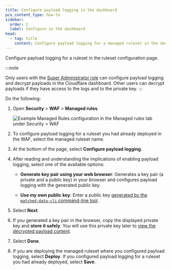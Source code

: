 ```yaml
---
title: Configure payload logging in the dashboard
pcx_content_type: how-to
sidebar:
  order: 2
  label: Configure in the dashboard
head:
  - tag: title
    content: Configure payload logging for a managed ruleset in the dashboard
---
```


Configure payload logging for a ruleset in the ruleset configuration page.

:::note

Only users with the [Super Administrator role](/fundamentals/setup/manage-members/roles/) can configure payload logging and decrypt payloads in the Cloudflare dashboard. Other users can decrypt payloads if they have access to the logs and to the private key.
:::

Do the following:

1. Open **Security** > **WAF** > **Managed rules**.

   ![Example Managed Rules configuration in the Managed rules tab under Security > WAF](~/assets/images/waf/waf-managed-rules-tab.png)

2. To configure payload logging for a ruleset you had already deployed in the WAF, select the managed ruleset name.

3. At the bottom of the page, select **Configure payload logging**.

4. After reading and understanding the implications of enabling payload logging, select one of the available options:

   - **Generate key pair using your web browser**: Generates a key pair (a private and a public key) in your browser and configures payload logging with the generated public key.

   - **Use my own public key**: Enter a public key [generated by the `matched-data-cli` command-line tool](/waf/managed-rules/payload-logging/command-line/generate-key-pair/).

5. Select **Next**.

6. If you generated a key pair in the browser, copy the displayed private key and **store it safely**. You will use this private key later to [view the decrypted payload content](/waf/managed-rules/payload-logging/view/).

7. Select **Done**.

8. If you are deploying the managed ruleset where you configured payload logging, select **Deploy**. If you configured payload logging for a ruleset you had already deployed, select **Save**.
